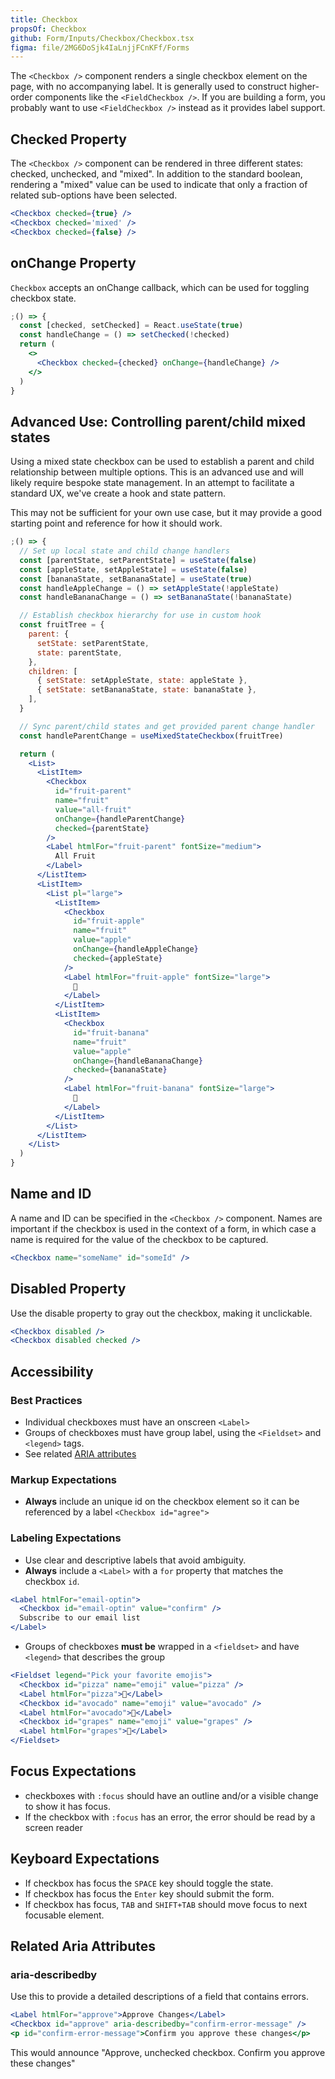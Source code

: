 ```yaml
---
title: Checkbox
propsOf: Checkbox
github: Form/Inputs/Checkbox/Checkbox.tsx
figma: file/2MG6DoSjk4IaLnjjFCnKFf/Forms
---
```


The `<Checkbox />` component renders a single checkbox element on the page, with no accompanying label. It is generally used to construct higher-order components like the `<FieldCheckbox />`. If you are building a form, you probably want to use `<FieldCheckbox />` instead as it provides label support.

## Checked Property

The `<Checkbox />` component can be rendered in three different states: checked, unchecked, and "mixed". In addition to the standard boolean, rendering a "mixed" value can be used to indicate that only a fraction of related sub-options have been selected.

```jsx
<Checkbox checked={true} />
<Checkbox checked='mixed' />
<Checkbox checked={false} />
```

## onChange Property

`Checkbox` accepts an onChange callback, which can be used for toggling checkbox state.

```jsx
;() => {
  const [checked, setChecked] = React.useState(true)
  const handleChange = () => setChecked(!checked)
  return (
    <>
      <Checkbox checked={checked} onChange={handleChange} />
    </>
  )
}
```

## Advanced Use: Controlling parent/child mixed states

Using a mixed state checkbox can be used to establish a parent and child relationship between multiple options. This is an advanced use and will likely require bespoke state management. In an attempt to facilitate a standard UX, we've create a hook and state pattern.

This may not be sufficient for your own use case, but it may provide a good starting point and reference for how it should work.

```jsx
;() => {
  // Set up local state and child change handlers
  const [parentState, setParentState] = useState(false)
  const [appleState, setAppleState] = useState(false)
  const [bananaState, setBananaState] = useState(true)
  const handleAppleChange = () => setAppleState(!appleState)
  const handleBananaChange = () => setBananaState(!bananaState)

  // Establish checkbox hierarchy for use in custom hook
  const fruitTree = {
    parent: {
      setState: setParentState,
      state: parentState,
    },
    children: [
      { setState: setAppleState, state: appleState },
      { setState: setBananaState, state: bananaState },
    ],
  }

  // Sync parent/child states and get provided parent change handler
  const handleParentChange = useMixedStateCheckbox(fruitTree)

  return (
    <List>
      <ListItem>
        <Checkbox
          id="fruit-parent"
          name="fruit"
          value="all-fruit"
          onChange={handleParentChange}
          checked={parentState}
        />
        <Label htmlFor="fruit-parent" fontSize="medium">
          All Fruit
        </Label>
      </ListItem>
      <ListItem>
        <List pl="large">
          <ListItem>
            <Checkbox
              id="fruit-apple"
              name="fruit"
              value="apple"
              onChange={handleAppleChange}
              checked={appleState}
            />
            <Label htmlFor="fruit-apple" fontSize="large">
              🍏
            </Label>
          </ListItem>
          <ListItem>
            <Checkbox
              id="fruit-banana"
              name="fruit"
              value="apple"
              onChange={handleBananaChange}
              checked={bananaState}
            />
            <Label htmlFor="fruit-banana" fontSize="large">
              🍌
            </Label>
          </ListItem>
        </List>
      </ListItem>
    </List>
  )
}
```

## Name and ID

A name and ID can be specified in the `<Checkbox />` component. Names are important if the checkbox is used in the context of a form, in which case a name is required for the value of the checkbox to be captured.

```jsx
<Checkbox name="someName" id="someId" />
```

## Disabled Property

Use the disable property to gray out the checkbox, making it unclickable.

```jsx
<Checkbox disabled />
<Checkbox disabled checked />
```

## Accessibility

### Best Practices

- Individual checkboxes must have an onscreen `<Label>`
- Groups of checkboxes must have group label, using the `<Fieldset>` and `<legend>` tags.
- See related [ARIA attributes](#related-aria-attributes)

### Markup Expectations

- **Always** include an unique id on the checkbox element so it can be referenced by a label `<Checkbox id="agree">`

### Labeling Expectations

- Use clear and descriptive labels that avoid ambiguity.
- **Always** include a `<Label>` with a `for` property that matches the checkbox `id`.

```jsx
<Label htmlFor="email-optin">
  <Checkbox id="email-optin" value="confirm" />
  Subscribe to our email list
</Label>
```

- Groups of checkboxes **must be** wrapped in a `<fieldset>` and have `<legend>` that describes the group

```jsx
<Fieldset legend="Pick your favorite emojis">
  <Checkbox id="pizza" name="emoji" value="pizza" />
  <Label htmlFor="pizza">🍕</Label>
  <Checkbox id="avocado" name="emoji" value="avocado" />
  <Label htmlFor="avocado">🥑</Label>
  <Checkbox id="grapes" name="emoji" value="grapes" />
  <Label htmlFor="grapes">🍇</Label>
</Fieldset>
```

## Focus Expectations

- checkboxes with `:focus` should have an outline and/or a visible change to show it has focus.
- If the checkbox with `:focus` has an error, the error should be read by a screen reader

## Keyboard Expectations

- If checkbox has focus the `SPACE` key should toggle the state.
- If checkbox has focus the `Enter` key should submit the form.
- If checkbox has focus, `TAB` and `SHIFT+TAB` should move focus to next focusable element.

## Related Aria Attributes

### aria-describedby

Use this to provide a detailed descriptions of a field that contains errors.

```jsx
<Label htmlFor="approve">Approve Changes</Label>
<Checkbox id="approve" aria-describedby="confirm-error-message" />
<p id="confirm-error-message">Confirm you approve these changes</p>
```

This would announce "Approve, unchecked checkbox. Confirm you approve these changes"
